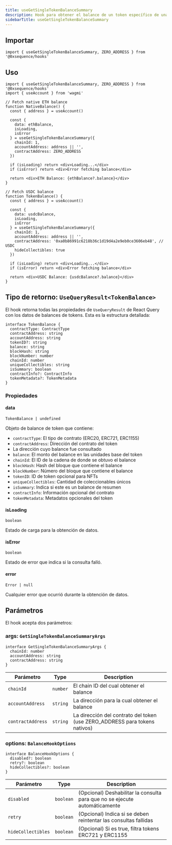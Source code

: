 ```yaml
---
title: useGetSingleTokenBalanceSummary
description: Hook para obtener el balance de un token específico de una cuenta en una cadena
sidebarTitle: useGetSingleTokenBalanceSummary
---
```


## Importar

```tsx
import { useGetSingleTokenBalanceSummary, ZERO_ADDRESS } from '@0xsequence/hooks'
```

## Uso

```tsx
import { useGetSingleTokenBalanceSummary, ZERO_ADDRESS } from '@0xsequence/hooks'
import { useAccount } from 'wagmi'

// Fetch native ETH balance
function NativeBalance() {
  const { address } = useAccount()
  
  const {
    data: ethBalance,
    isLoading,
    isError
  } = useGetSingleTokenBalanceSummary({
    chainId: 1,
    accountAddress: address || '',
    contractAddress: ZERO_ADDRESS
  })

  if (isLoading) return <div>Loading...</div>
  if (isError) return <div>Error fetching balance</div>

  return <div>ETH Balance: {ethBalance?.balance}</div>
}

// Fetch USDC balance
function TokenBalance() {
  const { address } = useAccount()
  
  const {
    data: usdcBalance,
    isLoading,
    isError
  } = useGetSingleTokenBalanceSummary({
    chainId: 1,
    accountAddress: address || '',
    contractAddress: '0xa0b86991c6218b36c1d19d4a2e9eb0ce3606eb48', // USDC
    hideCollectibles: true
  })

  if (isLoading) return <div>Loading...</div>
  if (isError) return <div>Error fetching balance</div>

  return <div>USDC Balance: {usdcBalance?.balance}</div>
}
```

## Tipo de retorno: `UseQueryResult<TokenBalance>`
El hook retorna todas las propiedades de `UseQueryResult` de React Query con los datos de balances de tokens. Esta es la estructura detallada:

```tsx
interface TokenBalance {
  contractType: ContractType
  contractAddress: string
  accountAddress: string
  tokenID?: string
  balance: string
  blockHash: string
  blockNumber: number
  chainId: number
  uniqueCollectibles: string
  isSummary: boolean
  contractInfo?: ContractInfo
  tokenMetadata?: TokenMetadata
}
```

### Propiedades

#### data
`TokenBalance | undefined`

Objeto de balance de token que contiene:
- `contractType`: El tipo de contrato (ERC20, ERC721, ERC1155)
- `contractAddress`: Dirección del contrato del token
- La dirección cuyo balance fue consultado
- `balance`: El monto del balance en las unidades base del token
- `chainId`: El ID de la cadena de donde se obtuvo el balance
- `blockHash`: Hash del bloque que contiene el balance
- `blockNumber`: Número del bloque que contiene el balance
- `tokenID`: ID de token opcional para NFTs
- `uniqueCollectibles`: Cantidad de coleccionables únicos
- `isSummary`: Indica si este es un balance de resumen
- `contractInfo`: Información opcional del contrato
- `tokenMetadata`: Metadatos opcionales del token

#### isLoading
`boolean`

Estado de carga para la obtención de datos.

#### isError
`boolean`

Estado de error que indica si la consulta falló.

#### error
`Error | null`

Cualquier error que ocurrió durante la obtención de datos.

## Parámetros
El hook acepta dos parámetros:

### args: `GetSingleTokenBalanceSummaryArgs`

```tsx
interface GetSingleTokenBalanceSummaryArgs {
  chainId: number
  accountAddress: string
  contractAddress: string
}
```

| Parámetro         | Type     | Description                                                                 |
| ----------------- | -------- | --------------------------------------------------------------------------- |
| `chainId`         | `number` | El chain ID del cual obtener el balance                                     |
| `accountAddress`  | `string` | La dirección para la cual obtener el balance                                |
| `contractAddress` | `string` | La dirección del contrato del token (use ZERO\_ADDRESS para tokens nativos) |

### options: `BalanceHookOptions`

```tsx
interface BalanceHookOptions {
  disabled?: boolean
  retry?: boolean
  hideCollectibles?: boolean
}
```

| Parámetro          | Type      | Description                                                                |
| ------------------ | --------- | -------------------------------------------------------------------------- |
| `disabled`         | `boolean` | (Opcional) Deshabilitar la consulta para que no se ejecute automáticamente |
| `retry`            | `boolean` | (Opcional) Indica si se deben reintentar las consultas fallidas            |
| `hideCollectibles` | `boolean` | (Opcional) Si es true, filtra tokens ERC721 y ERC1155                      |